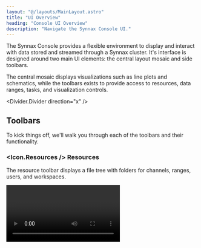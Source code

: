 ```yaml
---
layout: "@/layouts/MainLayout.astro"
title: "UI Overview"
heading: "Console UI Overview"
description: "Navigate the Synnax Console UI."
---
```


The Synnax Console provides a flexible environment to display and interact with data
stored and streamed through a Synnax cluster. It's interface is designed around two main
UI elements: the central layout mosaic and side toolbars.

The central mosaic displays visualizations such as line plots and schematics, while the
toolbars exists to provide access to resources, data ranges, tasks, and visualization
controls.

<Divider.Divider direction="x" />

## Toolbars

To kick things off, we'll walk you through each of the toolbars and their functionality. 

### <Icon.Resources /> Resources 

The resource toolbar displays a file tree with folders for channels, ranges, users, and
workspaces.

<Video client:only="react" id="console/ui-overview/resources-toolbar" />

<Table>
  <thead>
    <tr>
      <th>Resource</th>
      <th>Description</th>
    </tr>
  </thead>
  <tbody>
    <tr>
      <td>[Channels](/reference/concepts/channels)</td>
      <td>All channels in the the Synnax cluster.</td>
    </tr>
    <tr>
      <td>[Devices](/reference/device-drivers)</td>
      <td>The list of devices that are connected to the cluster.</td>
    </tr>
    <tr>
      <td>[Ranges](/reference/console/ranges)</td>
      <td>Saved times that you can use when loading data to view.</td>
    </tr>
    <tr>
      <td>[Tasks](/reference/device-drivers)</td>
      <td>The current data acquisition and controls tasks running on devices connected
      to the cluster.</td>
    </tr>
    <tr>
      <td>Users</td>
      <td>A list of all users registered in the cluster. The workspaces
      created by the users can be found underneath their name.</td>
    </tr>
    <tr>
      <td>[Workspaces](/reference/console/workspaces)</td>
      <td>All created workspaces in the cluster. This tree includes
      workspaces created by all users.</td>
    </tr>
  </tbody>
</Table>

### <Icon.Range /> Ranges

The [range toolbar](/reference/console/ranges) allows you to create, view, and access
the ranges you're interested in visualizing. 

<Video client:only="react" id="console/ui-overview/range-toolbar" />

### <Icon.Task /> Tasks

The [task toolbar](/reference/console/device-drivers) allows you to view, pause, and
resume the current tasks running on the cluster.

<Video client:only="react" id="console/ui-overview/task-toolbar" />

### <Icon.Visualize /> Visualizations

The visualization toolbar allows you to edit the properties of [line
plots](/reference/console/line-plots) and [schematics](/reference/console/schematics).

<Video client:only="react" id="console/ui-overview/visualization-toolbar" />

### <Icon.Cluster /> Clusters

The [cluster toolbar](/reference/console/clusters) allows you to switch the current
cluster that you are connected to and add new clusters.

<Video client:only="react" id="console/ui-overview/cluster-toolbar" />

<Divider.Divider direction="x" />

## Mosaic

Synnax can be easily manipulated to help choose the exact display you want.

You can easily open and close toolbars on Synnax:

<Video client:only="react" id="console/ui-overview/open-toolbars" />

You can close toolbars either by touching their respective icon or resizing it to the
edge:

<Video client:only="react" id="console/ui-overview/close-toolbars" />

You can also have multiple visualizations displayed at the same time:

<Video client:only="react" id="console/ui-overview/multiple-tabs" />

<Divider.Divider direction="x" />

## Getting Help

The Synnax documentation website can be opened from within the console by clicking the
<Icon.QuestionMark/> icon.

<Video client:only="react" id="console/ui-overview/documentation" />

<Divider.Divider direction="x" />

## Search and Command Palette

The search and command palette at the top can be used to search for resources or to
activate commands. Searching for resouces can be done by searching or pressing
<Icon.Keyboard.Control/>+`P` (Windows) / <Icon.Keyboard.Command />+`P` (MacOS). As an
example of searching for resources, you could search for a test range and then
automatically add it as the active range:

<Video client:only="react" id="console/ui-overview/palette-search" />

<Icon.Keyboard.Return />

The search and command palette can run commands by entering a `>` into the toolbar or by
pressing <Icon.Keyboard.Control />+<Icon.Keyboard.Shift />+`P` (Windows) /
<Icon.Keyboard.Command />+<Icon.Keyboard.Shift />+`P` (MacOS). This allows you to run
commands such as toggling the color theme, creating a visualization, adding a range, or
opening the documentation:

<Video client:only="react" id="console/ui-overview/palette-command" />
